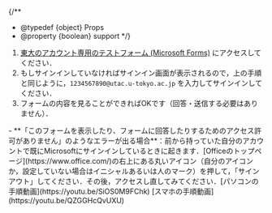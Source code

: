 
{/**
  * @typedef {object} Props
  * @property {boolean} support
  */}

1. [東大のアカウント専用のテストフォーム (Microsoft Forms)](https://forms.office.com/r/E04PmwAizB) にアクセスしてください．
1. もしサインインしていなければサインイン画面が表示されるので，上の手順と同じように，`1234567890@utac.u-tokyo.ac.jp` を入力してサインインしてください．
1. フォームの内容を見ることができればOKです（回答・送信する必要はありません）．

<Help lang="ja" support={props.support}>
  - **「このフォームを表示したり、フォームに回答したりするためのアクセス許可がありません」のようなエラーが出る場合**：前から持っていた自分のアカウントで既にMicrosoftにサインインしているときに起きます．[Officeのトップページ](https://www.office.com/)の右上にある丸いアイコン（自分のアイコンか，設定していない場合はイニシャルあるいは人のマーク）を押して，「サインアウト」してください．その後，アクセスし直してみてください．[パソコンの手順動画](https://youtu.be/SiOS0M9FChk) [スマホの手順動画](https://youtu.be/QZGGHcQvUXU)
</Help>

